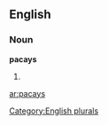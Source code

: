 
==English==

===Noun===
'''pacays'''

# {{plural of|[[pacay]]}}

[[Category:English plurals]]

[[ar:pacays]]